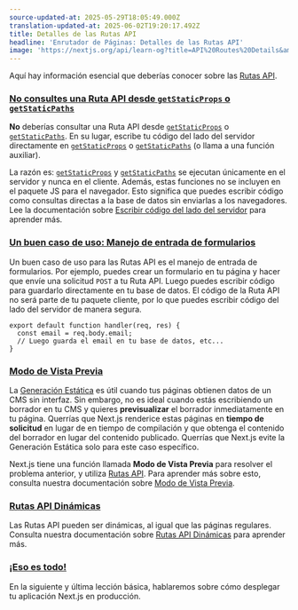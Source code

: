 ```yaml
---
source-updated-at: 2025-05-29T18:05:49.000Z
translation-updated-at: 2025-06-02T19:20:17.492Z
title: Detalles de las Rutas API
headline: 'Enrutador de Páginas: Detalles de las Rutas API'
image: 'https://nextjs.org/api/learn-og?title=API%20Routes%20Details&amp;chapter=40'
---
```


Aquí hay información esencial que deberías conocer sobre las [Rutas API](/docs/api-routes/introduction).

### [No consultes una Ruta API desde `getStaticProps` o `getStaticPaths`](#do-not-fetch-an-api-route-from-getstaticprops-or-getstaticpaths)

**No** deberías consultar una Ruta API desde [`getStaticProps`](/docs/basic-features/data-fetching#getstaticprops-static-generation) o [`getStaticPaths`](/docs/basic-features/data-fetching#getstaticpaths-static-generation). En su lugar, escribe tu código del lado del servidor directamente en [`getStaticProps`](/docs/basic-features/data-fetching#getstaticprops-static-generation) o [`getStaticPaths`](/docs/basic-features/data-fetching#getstaticpaths-static-generation) (o llama a una función auxiliar).

La razón es: [`getStaticProps`](/docs/basic-features/data-fetching#getstaticprops-static-generation) y [`getStaticPaths`](/docs/basic-features/data-fetching#getstaticpaths-static-generation) se ejecutan únicamente en el servidor y nunca en el cliente. Además, estas funciones no se incluyen en el paquete JS para el navegador. Esto significa que puedes escribir código como consultas directas a la base de datos sin enviarlas a los navegadores. Lee la documentación sobre [Escribir código del lado del servidor](/docs/basic-features/data-fetching/get-static-props#write-server-side-code-directly) para aprender más.

### [Un buen caso de uso: Manejo de entrada de formularios](#a-good-use-case-handling-form-input)

Un buen caso de uso para las Rutas API es el manejo de entrada de formularios. Por ejemplo, puedes crear un formulario en tu página y hacer que envíe una solicitud `POST` a tu Ruta API. Luego puedes escribir código para guardarlo directamente en tu base de datos. El código de la Ruta API no será parte de tu paquete cliente, por lo que puedes escribir código del lado del servidor de manera segura.

```
export default function handler(req, res) {
  const email = req.body.email;
  // Luego guarda el email en tu base de datos, etc...
}
```

### [Modo de Vista Previa](#preview-mode)

La [Generación Estática](/docs/basic-features/pages#static-generation-recommended) es útil cuando tus páginas obtienen datos de un CMS sin interfaz. Sin embargo, no es ideal cuando estás escribiendo un borrador en tu CMS y quieres **previsualizar** el borrador inmediatamente en tu página. Querrías que Next.js renderice estas páginas en **tiempo de solicitud** en lugar de en tiempo de compilación y que obtenga el contenido del borrador en lugar del contenido publicado. Querrías que Next.js evite la Generación Estática solo para este caso específico.

Next.js tiene una función llamada **Modo de Vista Previa** para resolver el problema anterior, y utiliza [Rutas API](/docs/api-routes/introduction). Para aprender más sobre esto, consulta nuestra documentación sobre [Modo de Vista Previa](/docs/advanced-features/preview-mode).

### [Rutas API Dinámicas](#dynamic-api-routes)

Las Rutas API pueden ser dinámicas, al igual que las páginas regulares. Consulta nuestra documentación sobre [Rutas API Dinámicas](/docs/api-routes/dynamic-api-routes) para aprender más.

### [¡Eso es todo!](#thats-it)

En la siguiente y última lección básica, hablaremos sobre cómo desplegar tu aplicación Next.js en producción.